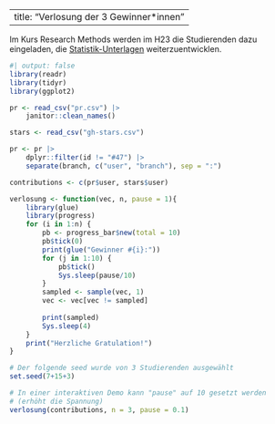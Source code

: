 
---
title: "Verlosung der 3 Gewinner*innen"
---

Im Kurs Research Methods werden im H23 die Studierenden dazu eingeladen, die [Statistik-Unterlagen](https://researchmethods-zhaw.github.io/Statistik/) weiterzuentwicklen. 


```r
#| output: false
library(readr)
library(tidyr)
library(ggplot2)

pr <- read_csv("pr.csv") |>
    janitor::clean_names() 

stars <- read_csv("gh-stars.csv")
```

```r
pr <- pr |>
    dplyr::filter(id != "#47") |>
    separate(branch, c("user", "branch"), sep = ":")  

contributions <- c(pr$user, stars$user)

verlosung <- function(vec, n, pause = 1){
    library(glue)
    library(progress)
    for (i in 1:n) {    
        pb <- progress_bar$new(total = 10)
        pb$tick(0)
        print(glue("Gewinner #{i}:"))
        for (j in 1:10) {
            pb$tick()
            Sys.sleep(pause/10)
        }
        sampled <- sample(vec, 1)
        vec <- vec[vec != sampled]
        
        print(sampled)
        Sys.sleep(4)
    }    
    print("Herzliche Gratulation!")
}


```



```r
# Der folgende seed wurde von 3 Studierenden ausgewählt
set.seed(7+15+3)

# In einer interaktiven Demo kann "pause" auf 10 gesetzt werden 
# (erhöht die Spannung)
verlosung(contributions, n = 3, pause = 0.1)

```